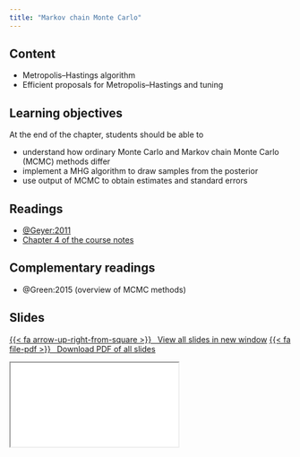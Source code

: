 ```yaml
---
title: "Markov chain Monte Carlo"
---
```



## Content

- Metropolis--Hastings algorithm
- Efficient proposals for Metropolis--Hastings and tuning

## Learning objectives

At the end of the chapter, students should be able to

- understand how ordinary Monte Carlo and Markov chain Monte Carlo (MCMC) methods differ
- implement a MHG algorithm to draw samples from the posterior
- use output of MCMC to obtain estimates and standard errors


## Readings


- [@Geyer:2011](https://www.mcmchandbook.net/HandbookChapter1.pdf)
- [Chapter 4 of the course notes](https://lbelzile.github.io/MATH80601A/mcmc.html)


## Complementary readings

- @Green:2015 (overview of MCMC methods)


## Slides


<p class="text-center"><a class="btn btn-success btn-lg" target="_blank" href="../slides/bayesmod-slides4.html">{{< fa arrow-up-right-from-square >}} &ensp;View all slides in new window</a> <a class="btn btn-success btn-lg" target="_blank" href="../slides/bayesmod-slides4.pdf" role="button">{{< fa file-pdf >}} &ensp;Download PDF of all slides</a></p>


<div class="ratio ratio-16x9">
<iframe class="slide-deck" src="../slides/bayesmod-slides4.html"></iframe>
</div>

